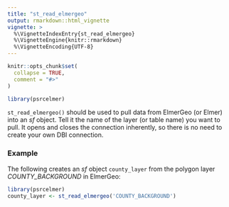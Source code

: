 ```yaml
---
title: "st_read_elmergeo"
output: rmarkdown::html_vignette
vignette: >
  %\VignetteIndexEntry{st_read_elmergeo}
  %\VignetteEngine{knitr::rmarkdown}
  %\VignetteEncoding{UTF-8}
---
```


```r
knitr::opts_chunk$set(
  collapse = TRUE,
  comment = "#>"
)
```

```r
library(psrcelmer)
```

`st_read_elmergeo()` should be used to pull data from ElmerGeo (or Elmer) into an *sf* object. Tell it the name of the layer (or table name) you want to pull.  It opens and closes the connection inherently, so there is no need to create your own DBI connection.

### Example

The following creates an *sf* object `county_layer` from the polygon layer *COUNTY_BACKGROUND* in ElmerGeo:


```r
library(psrcelmer)
county_layer <- st_read_elmergeo('COUNTY_BACKGROUND')
```